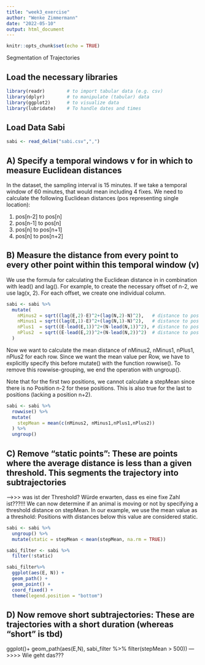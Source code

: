 ```yaml
---
title: "week3_exercise"
author: "Wenke Zimmermann"
date: "2022-05-10"
output: html_document
---
```


```r
knitr::opts_chunk$set(echo = TRUE)
```

Segmentation of Trajectories

## Load the necessary libraries ###
```r
library(readr)        # to import tabular data (e.g. csv)
library(dplyr)        # to manipulate (tabular) data
library(ggplot2)      # to visualize data
library(lubridate)    # To handle dates and times
```

## Load Data Sabi
```r
sabi <- read_delim("sabi.csv",",")
```

## A) Specify a temporal windows v for in which to measure Euclidean distances
In the dataset, the sampling interval is 15 minutes. If we take a temporal window of 60 minutes, that would mean including 4 fixes. We need to calculate the following Euclidean distances (pos representing single location):

1) pos[n-2] to pos[n]
2) pos[n-1] to pos[n]
3) pos[n] to pos[n+1]
4) pos[n] to pos[n+2]


## B) Measure the distance from every point to every other point within this temporal window (v)
We use the formula for calculating the Euclidean distance in in combination with lead() and lag(). For example, to create the necessary offset of n-2, we use lag(x, 2). For each offset, we create one individual column.

```r
sabi <- sabi %>%
  mutate(
    nMinus2 = sqrt((lag(E,2)-E)^2+(lag(N,2)-N)^2),   # distance to pos -30 minutes
    nMinus1 = sqrt((lag(E,1)-E)^2+(lag(N,1)-N)^2),   # distance to pos -15 minutes
    nPlus1  = sqrt((E-lead(E,1))^2+(N-lead(N,1))^2), # distance to pos +15 mintues
    nPlus2  = sqrt((E-lead(E,2))^2+(N-lead(N,2))^2)  # distance to pos +30 minutes
  )
```

Now we want to calculate the mean distance of nMinus2, nMinus1, nPlus1, nPlus2 for each row. Since we want the mean value per Row, we have to explicitly specify this before mutate() with the function rowwise(). To remove this rowwise-grouping, we end the operation with ungroup().

Note that for the first two positions, we cannot calculate a stepMean since there is no Position n-2 for these positions. This is also true for the last to positions (lacking a position n+2).
```r
sabi <- sabi %>%
  rowwise() %>%
  mutate(
    stepMean = mean(c(nMinus2, nMinus1,nPlus1,nPlus2))
  ) %>%
  ungroup() 
```


## C) Remove “static points”: These are points where the average distance is less than a given threshold. This segments the trajectory into subtrajectories
---->>> was ist der Threshold? Würde erwarten, dass es eine fixe Zahl ist???!!!
We can now determine if an animal is moving or not by specifying a threshold distance on stepMean. In our example, we use the mean value as a threshold: Positions with distances below this value are considered static.
```r
sabi <- sabi %>% 
  ungroup() %>%
  mutate(static = stepMean < mean(stepMean, na.rm = TRUE))

sabi_filter <- sabi %>%
  filter(!static)

sabi_filter%>%
  ggplot(aes(E, N)) +
  geom_path() +
  geom_point() +
  coord_fixed() +
  theme(legend.position = "bottom")
```


## D) Now remove short subtrajectories: These are trajectories with a short duration (whereas “short” is tbd)
ggplot()+
  geom_path(aes(E,N), sabi_filter %>% filter(stepMean > 500))
--->>>> Wie geht das???
  
